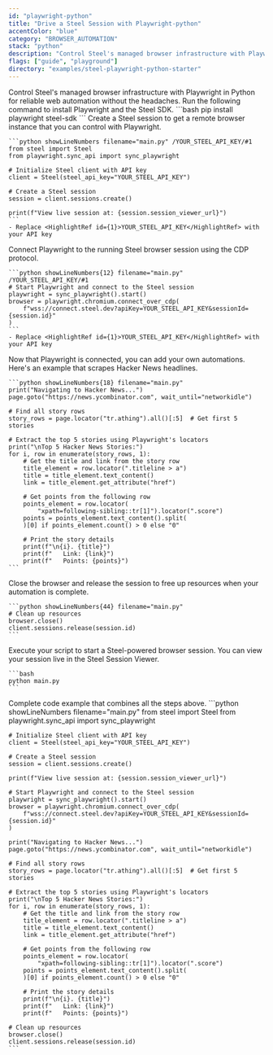```yaml
---
id: "playwright-python"
title: "Drive a Steel Session with Playwright-python"
accentColor: "blue"
category: "BROWSER_AUTOMATION"
stack: "python"
description: "Control Steel's managed browser infrastructure with Playwright in Python for reliable web automation without the headaches."
flags: ["guide", "playground"]
directory: "examples/steel-playwright-python-starter"
---
```


<Guide>
  <Intro skipLink="#full-code-example">
    Control Steel's managed browser infrastructure with Playwright in Python for reliable web automation without the headaches.
  </Intro>

  <Step number={1} title="Install Playwright and Steel SDK">
    Run the following command to install Playwright and the Steel SDK.
    ```bash
    pip install playwright steel-sdk
    ```
  </Step>

  <Step number={2} title="Start a Steel Session">
    Create a Steel session to get a remote browser instance that you can control with Playwright.

    ```python showLineNumbers filename="main.py" /YOUR_STEEL_API_KEY/#1
    from steel import Steel
    from playwright.sync_api import sync_playwright

    # Initialize Steel client with API key
    client = Steel(steel_api_key="YOUR_STEEL_API_KEY")

    # Create a Steel session
    session = client.sessions.create()

    print(f"View live session at: {session.session_viewer_url}")
    ```
    - Replace <HighlightRef id={1}>YOUR_STEEL_API_KEY</HighlightRef> with your API key
  </Step>

  <Step number={3} title="Connect Playwright to Your Session">
    Connect Playwright to the running Steel browser session using the CDP protocol.

    ```python showLineNumbers{12} filename="main.py" /YOUR_STEEL_API_KEY/#1
    # Start Playwright and connect to the Steel session
    playwright = sync_playwright().start()
    browser = playwright.chromium.connect_over_cdp(
        f"wss://connect.steel.dev?apiKey=YOUR_STEEL_API_KEY&sessionId={session.id}"
    )
    ```
    - Replace <HighlightRef id={1}>YOUR_STEEL_API_KEY</HighlightRef> with your API key
  </Step>

  <Step number={4} title="Perform Browser Automation">
    Now that Playwright is connected, you can add your own automations. Here's an example that scrapes Hacker News headlines.

    ```python showLineNumbers{18} filename="main.py"
    print("Navigating to Hacker News...")
    page.goto("https://news.ycombinator.com", wait_until="networkidle")

    # Find all story rows
    story_rows = page.locator("tr.athing").all()[:5]  # Get first 5 stories

    # Extract the top 5 stories using Playwright's locators
    print("\nTop 5 Hacker News Stories:")
    for i, row in enumerate(story_rows, 1):
        # Get the title and link from the story row
        title_element = row.locator(".titleline > a")
        title = title_element.text_content()
        link = title_element.get_attribute("href")

        # Get points from the following row
        points_element = row.locator(
            "xpath=following-sibling::tr[1]").locator(".score")
        points = points_element.text_content().split(
        )[0] if points_element.count() > 0 else "0"

        # Print the story details
        print(f"\n{i}. {title}")
        print(f"   Link: {link}")
        print(f"   Points: {points}")
    ```
  </Step>

  <Step number={6} title="Release the Session When Done">
    Close the browser and release the session to free up resources when your automation is complete.

    ```python showLineNumbers{44} filename="main.py"
    # Clean up resources
    browser.close()
    client.sessions.release(session.id)
    ```
  </Step>

  <Step number={7} title="Run Your Script">
    Execute your script to start a Steel-powered browser session. You can view your session live in the Steel Session Viewer.

    ```bash
    python main.py
    ```
  </Step>

  <FullCodeExample id="full-code-example" title="Full Example">
    Complete code example that combines all the steps above.
    ```python showLineNumbers filename="main.py"
    from steel import Steel
    from playwright.sync_api import sync_playwright

    # Initialize Steel client with API key
    client = Steel(steel_api_key="YOUR_STEEL_API_KEY")

    # Create a Steel session
    session = client.sessions.create()

    print(f"View live session at: {session.session_viewer_url}")
    
    # Start Playwright and connect to the Steel session
    playwright = sync_playwright().start()
    browser = playwright.chromium.connect_over_cdp(
        f"wss://connect.steel.dev?apiKey=YOUR_STEEL_API_KEY&sessionId={session.id}"
    )
    
    print("Navigating to Hacker News...")
    page.goto("https://news.ycombinator.com", wait_until="networkidle")

    # Find all story rows
    story_rows = page.locator("tr.athing").all()[:5]  # Get first 5 stories

    # Extract the top 5 stories using Playwright's locators
    print("\nTop 5 Hacker News Stories:")
    for i, row in enumerate(story_rows, 1):
        # Get the title and link from the story row
        title_element = row.locator(".titleline > a")
        title = title_element.text_content()
        link = title_element.get_attribute("href")

        # Get points from the following row
        points_element = row.locator(
            "xpath=following-sibling::tr[1]").locator(".score")
        points = points_element.text_content().split(
        )[0] if points_element.count() > 0 else "0"

        # Print the story details
        print(f"\n{i}. {title}")
        print(f"   Link: {link}")
        print(f"   Points: {points}")
    
    # Clean up resources
    browser.close()
    client.sessions.release(session.id)
    ```
  </FullCodeExample>
</Guide>